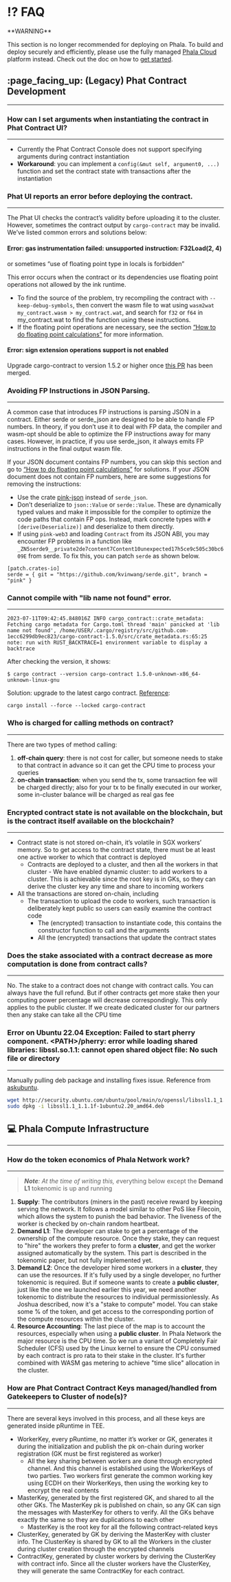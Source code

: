 # ⁉️ FAQ

<Note type="danger">
**WARNING**

This section is no longer recommended for deploying on Phala. To build and deploy securely and efficiently, please use the fully managed [Phala Cloud](https://cloud.phala.network) platform instead. Check out the doc on how to [get started](../cloud/getting-started/getting-started.md).
</Note>

## :page\_facing\_up: (Legacy) Phat Contract Development <a href="#how-to-set-arguments-when-instantiating-the-contract-in-phat-contract-ui" id="how-to-set-arguments-when-instantiating-the-contract-in-phat-contract-ui"></a>

***

### How can I set arguments when instantiating the contract in Phat Contract UI? <a href="#how-to-set-arguments-when-instantiating-the-contract-in-phat-contract-ui" id="how-to-set-arguments-when-instantiating-the-contract-in-phat-contract-ui"></a>

***

* Currently the Phat Contract Console does not support specifying arguments during contract instantiation
* **Workaround**: you can implement a `config(&mut self, argument0, ...)` function and set the contract state with transactions after the instantiation

### Phat UI reports an error before deploying the contract. <a href="#phat-ui-reports-an-error-before-deploying-the-contract" id="phat-ui-reports-an-error-before-deploying-the-contract"></a>

***

The Phat UI checks the contract’s validity before uploading it to the cluster. However, sometimes the contract output by `cargo-contract` may be invalid. We’ve listed common errors and solutions below:

#### **Error: gas instrumentation failed: unsupported instruction: F32Load(2, 4)**

or sometimes “use of floating point type in locals is forbidden”

This error occurs when the contract or its dependencies use floating point operations not allowed by the ink runtime.

* To find the source of the problem, try recompiling the contract with `--keep-debug-symbols`, then convert the wasm file to wat using `wasm2wat my_contract.wasm > my_contract.wat`, and search for `f32` or `f64` in my\_contract.wat to find the function using these instructions.
* If the floating point operations are necessary, see the section [“How to do floating point calculations”](../developers/support/broken-reference/) for more information.

#### **Error: sign extension operations support is not enabled**

Upgrade cargo-contract to version 1.5.2 or higher once [this PR](https://github.com/paritytech/cargo-contract/pull/904) has been merged.

### Avoiding FP Instructions in JSON Parsing. <a href="#avoiding-fp-instructions-in-json-parsing" id="avoiding-fp-instructions-in-json-parsing"></a>

***

A common case that introduces FP instructions is parsing JSON in a contract. Either serde or serde\_json are designed to be able to handle FP numbers. In theory, if you don’t use it to deal with FP data, the compiler and wasm-opt should be able to optimize the FP instructions away for many cases. However, in practice, if you use serde\_json, it always emits FP instructions in the final output wasm file.

If your JSON document contains FP numbers, you can skip this section and go to [“How to do floating point calculations”](../developers/support/broken-reference/) for solutions. If your JSON document does not contain FP numbers, here are some suggestions for removing the instructions:

* Use the crate [pink-json](https://crates.io/crates/pink-json) instead of `serde_json`.
* Don’t deserialize to `json::Value` or `serde::Value`. These are dynamically typed values and make it impossible for the compiler to optimize the code paths that contain FP ops. Instead, mark concrete types with `#[derive(Deserialize)]` and deserialize to them directly.
* If using `pink-web3` and loading `Contract` from its JSON ABI, you may encounter FP problems in a function like `_ZN5serde9__private2de7content7Content10unexpected17h5ce9c505c30bc609E` from serde. To fix this, you can patch `serde` as shown below.

```
[patch.crates-io]
serde = { git = "https://github.com/kvinwang/serde.git", branch = "pink" }
```

### Cannot compile with "lib name not found" error.

***

```shell
2023-07-11T09:42:45.848016Z INFO cargo_contract::crate_metadata: Fetching cargo metadata for Cargo.toml thread 'main' panicked at 'lib name not found', /home/USER/.cargo/registry/src/github.com-1ecc6299db9ec823/cargo-contract-1.5.0/src/crate_metadata.rs:65:25 note: run with RUST_BACKTRACE=1 environment variable to display a backtrace
```

After checking the version, it shows:

```shell
$ cargo contract --version cargo-contract 1.5.0-unknown-x86_64-unknown-linux-gnu
```

Solution: upgrade to the latest cargo contract. [Reference](https://github.com/paritytech/cargo-contract#installation):

```shell
cargo install --force --locked cargo-contract
```

### Who is charged for calling methods on contract?

***

There are two types of method calling:

1. **off-chain query**: there is not cost for caller, but someone needs to stake to that contract in advance so it can get the CPU time to process your queries
2. **on-chain transaction**: when you send the tx, some transaction fee will be charged directly; also for your tx to be finally executed in our worker, some in-cluster balance will be charged as real gas fee

### Encrypted contract state is not available on the blockchain, but is the contract itself available on the blockchain?

***

* Contract state is not stored on-chain, it’s volatile in SGX workers’ memory. So to get access to the contract state, there must be at least one active worker to which that contract is deployed
  * Contracts are deployed to a cluster, and then all the workers in that cluster - We have enabled dynamic cluster: to add workers to a cluster. This is achievable since the root key is in GKs, so they can derive the cluster key any time and share to incoming workers
* All the transactions are stored on-chain, including
  * The transaction to upload the code to workers, such transaction is deliberately kept public so users can easily examine the contract code
    * The (encrypted) transaction to instantiate code, this contains the constructor function to call and the arguments
    * All the (encrypted) transactions that update the contract states

### Does the stake associated with a contract decrease as more computation is done from contract calls?

***

No. The stake to a contract does not change with contract calls. You can always have the full refund. But if other contracts get more stake then your computing power percentage will decrease correspondingly. This only applies to the public cluster. If we create dedicated cluster for our partners then any stake can take all the CPU time

### Error on Ubuntu 22.04 Exception: Failed to start pherry component. \<PATH>/pherry: error while loading shared libraries: libssl.so.1.1: cannot open shared object file: No such file or directory

***

Manually pulling deb package and installing fixes issue. Reference from [askubuntu](https://askubuntu.com/questions/1403619/mongodb-install-fails-on-ubuntu-22-04-depends-on-libssl1-1-but-it-is-not-insta).&#x20;

```sh
wget http://security.ubuntu.com/ubuntu/pool/main/o/openssl/libssl1.1_1.1.1f-1ubuntu2.20_amd64.deb
sudo dpkg -i libssl1.1_1.1.1f-1ubuntu2.20_amd64.deb
```

## :computer: Phala Compute Infrastructure&#x20;

***

### How do the token economics of Phala Network work?

***

> _**Note**: At the time of writing this, &#x65;_&#x76;erything below except the **Demand L1** tokenomic is up and running

1. **Supply**: The contributors (miners in the past) receive reward by keeping serving the network. It follows a model similar to other PoS like Filecoin, which allows the system to punish the bad behavior. The liveness of the worker is checked by on-chain random heartbeat.
2. **Demand L1**: The developer can stake to get a percentage of the ownership of the compute resource. Once they stake, they can request to "hire" the workers they prefer to form a **cluster**, and get the worker assigned automatically by the system. This part is described in the tokenomic paper, but not fully implemented yet.
3. **Demand L2**: Once the developer hired some workers in a **cluster**, they can use the resources. If it's fully used by a single developer, no further tokenomic is required. But if someone wants to create a **public cluster**, just like the one we launched earlier this year, we need another tokenomic to distribute the resources to individual permissionlessly. As Joshua described, now it's a "stake to compute" model. You can stake some % of the token, and get access to the corresponding portion of the compute resources within the cluster.
4. **Resource Accounting**: The last piece of the map is to account the resources, especially when using a **public cluster**. In Phala Network the major resource is the CPU time. So we run a variant of Completely Fair Scheduler (CFS) used by the Linux kernel to ensure the CPU consumed by each contract is pro rata to their stake in the cluster. It's further combined with WASM gas metering to achieve "time slice" allocation in the cluster.

### How are Phat Contract Contract Keys managed/handled from Gatekeepers to Cluster of node(s)?

***

There are several keys involved in this process, and all these keys are generated inside pRuntime in TEE.

* WorkerKey, every pRuntime, no matter it’s worker or GK, generates it during the initialization and publish the pk on-chain during worker registration (GK must be first registered as worker)
  * All the key sharing between workers are done through encrypted channel. And this channel is established using the WorkerKeys of two parties. Two workers first generate the common working key using ECDH on their WorkerKeys, then using the working key to encrypt the real contents
* MasterKey, generated by the first registered GK, and shared to all the other GKs. The MasterKey pk is published on chain, so any GK can sign the messages with MasterKey for others to verify. All the GKs behave exactly the same so they are duplications to each other
  * MasterKey is the root key for all the following contract-related keys
* ClusterKey, generated by GK by deriving the MasterKey with cluster info. The ClusterKey is shared by GK to all the Workers in the cluster during cluster creation through the encrypted channels
* ContractKey, generated by cluster workers by deriving the ClusterKey with contract info. Since all the cluster workers have the ClusterKey, they will generate the same ContractKey for each contract.
